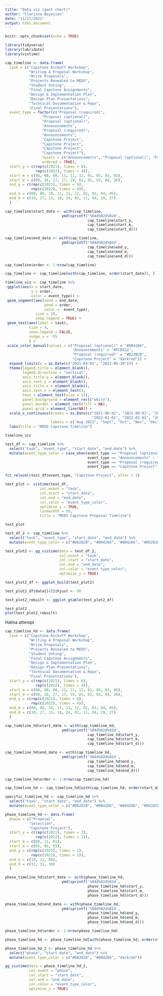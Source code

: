 ```yaml
---
title: "Data viz (gant chart)"
author: "Clarissa Boyajian"
date: "11/17/2021"
output: html_document
---
```


```r
knitr::opts_chunk$set(echo = TRUE)
```

```r
library(tidyverse)
library(lubridate)
library(vistime)
```


```r
cap_timeline <- data.frame(
  task = c("Capstone Kickoff Workshop", 
           "Writing A Proposal Workshop", 
           "Write Proposals", 
           "Projects Revealed to MEDS", 
           "Student Voting", 
           "Final Capstone Assignments",
           "Design & Implementation Plan",
           "Design Plan Presentations",
           "Technical Documentation & Repo",
           "Final Presentations"),
  event_type = factor(c("Proposal (required)", 
                 "Proposal (optional)",
                 "Proposal (optional)",
                 "Announcements", 
                 "Proposal (required)", 
                 "Announcements", 
                 "Capstone Project",
                 "Capstone Project",
                 "Capstone Project",
                 "Capstone Project"),
                 levels = c("Announcements", "Proposal (optional)", "Proposal (required)", "Capstone Project"),
                 ordered = TRUE),
  start_y = c(rep(c(2021), times = 6), 
              rep(c(2022), times = 4)),
  start_m = c(08, 08, 08, 11, 11, 12, 01, 03, 03, 05),
  start_d = c(09, 26, 27, 17, 19, 01, 02, 03, 04, 26),
  end_y = c(rep(c(2021), times = 6), 
            rep(c(2022), times = 4)),
  end_m = c(08, 08, 10, 11, 11, 12, 02, 03, 04, 05),
  end_d = c(10, 27, 15, 18, 24, 02, 11, 04, 29, 27)
  )

cap_timeline$start_date <- with(cap_timeline, 
                          ymd(sprintf('%04d%02d%02d', 
                                      cap_timeline$start_y, 
                                      cap_timeline$start_m, 
                                      cap_timeline$start_d)))

cap_timeline$end_date <- with(cap_timeline, 
                          ymd(sprintf('%04d%02d%02d', 
                                      cap_timeline$end_y, 
                                      cap_timeline$end_m, 
                                      cap_timeline$end_d)))

cap_timeline$order <- 1:nrow(cap_timeline)

cap_timeline <- cap_timeline[with(cap_timeline, order(start_date)), ]
```



```r
timeline_viz <- cap_timeline %>% 
 ggplot(aes(x = start_date, 
            y = order, 
            color = event_type)) +
 geom_segment(aes(xend = end_date, 
                  yend = order, 
                  color =  event_type), 
              size = 10,
              show.legend = TRUE) +
 geom_text(aes(label = task), 
           size = 4, 
           show.legend = FALSE, 
           nudge_x = -55
           ) +
 scale_color_manual(values = c("Proposal (optional)" = "#004266", 
                               "Announcements" = "#FCB322", 
                               "Proposal (required)" = "#D22B2B",
                               "Capstone Project" = "darkred")) + 
  expand_limits(x = as.Date(c("2021-04-01", "2022-06-30"))) +
  theme(legend.title = element_blank(),
        legend.direction = "vertical",
        axis.title.y = element_blank(),
        axis.text.y = element_blank(),
        axis.title.x = element_blank(),
        axis.text.x = element_text(),
        text = element_text(size = 15),
        panel.background = element_rect("white"),
        panel.border = element_rect(fill = NA),
        panel.grid = element_line(NA)) +
  scale_x_continuous(breaks = as.Date(c("2021-08-01", "2021-09-01", "2021-10-01", "2021-11-01", "2021-12-01", 
                                        "2022-01-01", "2022-02-01", "2022-03-01", "2022-04-01", "2022-05-01")),
                     labels = c("Aug 2021", "Sept", "Oct", "Nov", "Dec", "Jan 2022", "Feb", "March", "April", "May")) +
  labs(title = "MEDS Capstone Timeline")

timeline_viz
```


```r
test_df <- cap_timeline %>% 
  select("task", "event_type", "start_date", "end_date") %>% 
  mutate(event_type_color = case_when(event_type == "Proposal (optional)" ~ "#004266",
                                      event_type == "Announcements" ~ "goldenrod",
                                      event_type == "Proposal (required)" ~ "#990000",
                                      event_type == "Capstone Project" ~ "darkred"))

fct_relevel(test_df$event_type, "Capstone Project", after = 3)

test_plot <- vistime(test_df,
                col.event = "task",
                col.start = "start_date",
                col.end = "end_date",
                col.color = "event_type_color",
                optimize_y = TRUE,
                linewidth = 50,
                title = "MEDS Capstone Proposal Timeline")

test_plot
```


```r
test_df_2 <- cap_timeline %>% 
  select("task", "event_type", "start_date", "end_date") %>% 
  mutate(event_type_color = c("#D62828", "#004266", "#004266", "#D62828", "#FCB322", "#FCB322", "darkred", "darkred", "darkred", "darkred"))

test_plot2 <- gg_vistime(data = test_df_2,
                         col.event = "task",
                         col.start = "start_date",
                         col.end = "end_date",
                         col.color = "event_type_color",
                         optimize_y = TRUE)

test_plot2_df <- ggplot_build(test_plot2)

test_plot2_df$data[[4]]$hjust <- 90

test_plot2_rebuilt <- ggplot_gtable(test_plot2_df)

test_plot2
plot(test_plot2_rebuilt)
```

Halina attempt
```r
cap_timeline_hd <- data.frame(
  task = c("Capstone Kickoff Workshop", 
           "Writing A Proposal Workshop", 
           "Write Proposals", 
           "Projects Revealed to MEDS", 
           "Student Voting", 
           "Final Capstone Assignments",
           "Design & Implementation Plan",
           "Design Plan Presentations",
           "Technical Documentation & Repo",
           "Final Presentations"),
  start_y = c(rep(c(2021), times = 6), 
              rep(c(2022), times = 4)),
  start_m = c(08, 08, 08, 11, 11, 12, 01, 03, 03, 05),
  start_d = c(09, 26, 27, 17, 19, 01, 02, 03, 04, 26),
  end_y = c(rep(c(2021), times = 6), 
            rep(c(2022), times = 4)),
  end_m = c(08, 08, 10, 11, 11, 12, 02, 03, 04, 05),
  end_d = c(10, 27, 15, 18, 24, 02, 11, 04, 29, 27)
  )

cap_timeline_hd$start_date <- with(cap_timeline_hd, 
                          ymd(sprintf('%04d%02d%02d', 
                                      cap_timeline_hd$start_y, 
                                      cap_timeline_hd$start_m, 
                                      cap_timeline_hd$start_d)))

cap_timeline_hd$end_date <- with(cap_timeline_hd, 
                          ymd(sprintf('%04d%02d%02d', 
                                      cap_timeline_hd$end_y, 
                                      cap_timeline_hd$end_m, 
                                      cap_timeline_hd$end_d)))

cap_timeline_hd$order <- 1:nrow(cap_timeline_hd)

cap_timeline_hd <- cap_timeline_hd[with(cap_timeline_hd, order(start_date)), ]
```

```r
specific_timeline_hd <- cap_timeline_hd %>% 
  select("task", "start_date", "end_date") %>% 
  mutate(event_type_color = c("#D62828", "#004266", "#004266", "#D62828", "#FCB322", "#FCB322", "darkred", "darkred", "darkred", "darkred"))
```

```r
phase_timeline_hd <- data.frame(
  phase = c("Proposal", 
           "Selection",
           "Capstone Project"),
  start_y = c(rep(c(2021), times = 2), 
              rep(c(2022), times = 1)),
  start_m = c(08, 11, 01),
  start_d = c(01, 01, 01),
  end_y = c(rep(c(2021), times = 2), 
            rep(c(2022), times = 1)),
  end_m = c(10, 12, 06),
  end_d = c(31, 31, 30)
  )

phase_timeline_hd$start_date <- with(phase_timeline_hd, 
                          ymd(sprintf('%04d%02d%02d', 
                                      phase_timeline_hd$start_y, 
                                      phase_timeline_hd$start_m, 
                                      phase_timeline_hd$start_d)))

phase_timeline_hd$end_date <- with(phase_timeline_hd, 
                          ymd(sprintf('%04d%02d%02d', 
                                      phase_timeline_hd$end_y, 
                                      phase_timeline_hd$end_m, 
                                      phase_timeline_hd$end_d)))

phase_timeline_hd$order <- 1:nrow(phase_timeline_hd)

phase_timeline_hd <- phase_timeline_hd[with(phase_timeline_hd, order(start_date)), ]
```

```r
phase_timeline_hd_2 <- phase_timeline_hd %>% 
  select("phase", "start_date", "end_date") %>% 
  mutate(event_type_color = c("#D62828", "#004266", "darkred"))
```

```r
gg_vistime(data = phase_timeline_hd_2,
           col.event = "phase",
           col.start = "start_date",
           col.end = "end_date",
           col.color = "event_type_color",
           optimize_y = TRUE)
```

